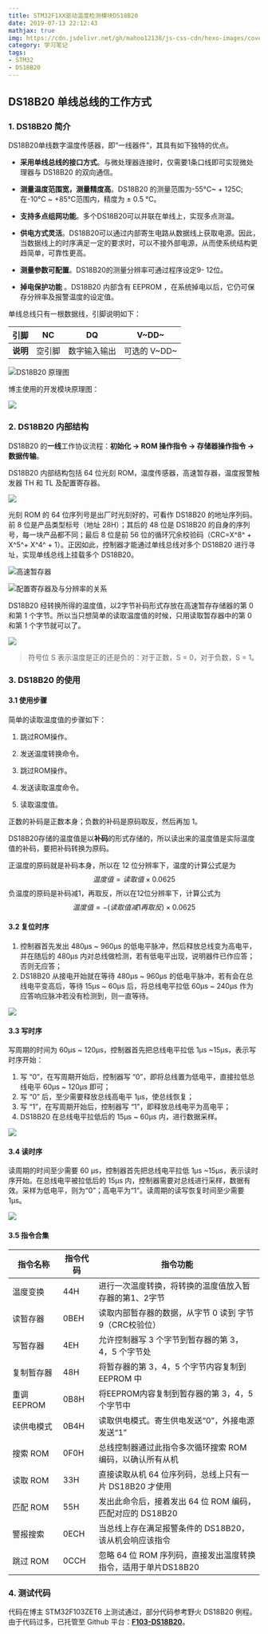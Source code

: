 ```yaml
---
title: STM32F1XX驱动温度检测模块DS18B20
date: 2019-07-13 22:12:43
mathjax: true
img: https://cdn.jsdelivr.net/gh/mahoo12138/js-css-cdn/hexo-images/cover/stm32.jpg
category: 学习笔记
tags:
- STM32
- DS18B20
---
```


## DS18B20 单线总线的工作方式

### 1. DS18B20 简介

DS18B20单线数字温度传感器，即“一线器件”，其具有如下独特的优点。

+ **采用单线总线的接口方式**。与微处理器连接时，仅需要1条口线即可实现微处理器与 DS18B20 的双向通信。

+ **测量温度范围宽，测量精度高**。DS18B20 的测量范围为-55°C~ + 125C;在-10°C ~ +85°C范围内，精度为 ± 0.5 °C。

+ **支持多点组网功能**。多个DS18B20可以并联在单线上，实现多点测温。

+ **供电方式灵活**。DS18B20可以通过内部寄生电路从数据线上获取电源。因此，当数据线上的时序满足一定的要求时，可以不接外部电源，从而使系统结构更趋简单，可靠性更高。

+ **测量参数可配置**。DS18B20的测量分辨率可通过程序设定9- 12位。
+ **掉电保护功能** 。DS18B20 内部含有 EEPROM ，在系统掉电以后，它仍可保存分辨率及报警温度的设定值。

单线总线只有一根数据线，引脚说明如下：

| **引脚** |   NC   |      DQ      |    V~DD~     |
| -------- | :----: | :----------: | :----------: |
| **说明** | 空引脚 | 数字输入输出 | 可选的 V~DD~ |

![DS18B20 原理图](https://cdn.jsdelivr.net/gh/mahoo12138/js-css-cdn/hexo-images/DS18B20%E5%BC%95%E8%84%9A%E8%AF%B4%E6%98%8E.png)

博主使用的开发模块原理图：

![](https://cdn.jsdelivr.net/gh/mahoo12138/js-css-cdn/hexo-images/image-20201004003026980.png)

### 2. DS18B20 内部结构

DS18B20 的**一线**工作协议流程：**初始化 → ROM 操作指令 → 存储器操作指令 → 数据传输**。

DS18B20 内部结构包括 64 位光刻 ROM，温度传感器，高速暂存器，温度报警触发器 TH 和 TL 及配置寄存器。

![](https://cdn.jsdelivr.net/gh/mahoo12138/js-css-cdn/hexo-images/image-20201004151856395.png)

光刻 ROM 的 64 位序列号是出厂时光刻好的，可看作 DS18B20 的地址序列码。前 8 位是产品类型标号（地址 28H）；其后的 48 位是 DS18B20 的自身的序列号，每一块产品都不同；最后 8 位是前 56 位的循环冗余校验码（CRC=X^8^ + X^5^+ X^4^ + 1）。正因如此，控制器才能通过单线总线对多个 DS18B20 进行寻址，实现单线总线上挂载多个 DS18B20。

![高速暂存器](https://cdn.jsdelivr.net/gh/mahoo12138/js-css-cdn/hexo-images/image-20201004151629134.png)

![配置寄存器及与分辨率的关系](https://cdn.jsdelivr.net/gh/mahoo12138/js-css-cdn/hexo-images/image-20201004151117271.png)

DS18B20 经转换所得的温度值，以2字节补码形式存放在高速暂存存储器的第 0 和第 1 个字节。所以当只想简单的读取温度值的时候，只用读取暂存器中的第 0 和第 1 个字节就可以了。

![](https://cdn.jsdelivr.net/gh/mahoo12138/js-css-cdn/hexo-images/image-20201004153822298.png)

> 符号位 S 表示温度是正的还是负的：对于正数，S = 0，对于负数，S = 1。

### 3. DS18B20 的使用

#### 3.1 使用步骤

简单的读取温度值的步骤如下：

1. 跳过ROM操作。

2. 发送温度转换命令。

3. 跳过ROM操作。

4. 发送读取温度命令。

5. 读取温度值。

正数的补码是正数本身；负数的补码是原码取反，然后再加 1。

DS18B20存储的温度值是以**补码**的形式存储的，所以读出来的温度值是实际温度值的补码，要把补码转换为原码。

正温度的原码就是补码本身，所以在 12 位分辨率下，温度的计算公式是为
$$
温度值 = 读取值 \times 0.0625
$$
负温度的原码是补码减1，再取反，所以在12位分辨率下，计算公式为
$$
温度值=- (读取值减1再取反) \times 0.0625
$$

#### 3.2 复位时序

1. 控制器首先发出 480μs ~ 960μs 的低电平脉冲，然后释放总线变为高电平，并在随后的 480μs 内对总线做检测，若有低电平出现，说明器件已作应答；否则无应答；
2. DS18B20 从接电开始就在等待 480μs ~ 960μs 的低电平脉冲，若有会在总线电平变高后，等待 15μs ~ 60μs 后，将总线电平拉低 60μs ~ 240μs 作为应答响应脉冲若没有检测到，则一直等待。

![](https://cdn.jsdelivr.net/gh/mahoo12138/js-css-cdn/hexo-images/image-20201003225149023.png)

#### 3.3 写时序

写周期的时间为 60μs ~ 120μs，控制器首先把总线电平拉低 1μs ~15μs，表示写时序开始：

1. 写 “0”，在写周期开始后，控制器写 “0”，即将总线置为低电平，直接拉低总线电平 60μs ~ 120μs 即可；
2. 写 “0” 后，至少需要释放总线高电平 1μs，使总线恢复；
3. 写 “1”，在写周期开始后，控制器写 “1”，即释放总线电平为高电平；
4. DS18B20 在总线电平拉低后的 15μs ~ 60μs 内，进行数据采样。

![](https://cdn.jsdelivr.net/gh/mahoo12138/js-css-cdn/hexo-images/Snipaste_2020-10-03_23-16-13.png)

#### 3.4 读时序

读周期的时间至少需要 60 μs，控制器首先把总线电平拉低 1μs ~15μs，表示读时序开始。在总线电平被拉低后的 15μs 内，控制器需要对总线进行采样，数据有效。采样为低电平，则为“0”；高电平为“1”。读周期的读写恢复时间至少需要 1μs。

![](https://cdn.jsdelivr.net/gh/mahoo12138/js-css-cdn/hexo-images/Snipaste_2020-10-04_00-22-42.png)

#### 3.5 指令合集

| 指令名称    | 指令代码 | 指令功能                                                     |
| ----------- | -------- | ------------------------------------------------------------ |
| 温度变换    | 44H      | 进行一次温度转换，将转换的温度值放入暂存器的第1、2字节       |
| 读暂存器    | 0BEH     | 读取内部暂存器的数据，从字节 0 读到 字节 9（CRC校验位）      |
| 写暂存器    | 4EH      | 允许控制器写 3 个字节到暂存器的第 3，4，5 个字节处           |
| 复制暂存器  | 48H      | 将暂存器的第 3，4，5 个字节内容复制到 EEPROM 中              |
| 重调 EEPROM | 0B8H     | 将EEPROM内容复制到暂存器的第 3，4，5 个字节中                |
| 读供电模式  | 0B4H     | 读取供电模式。寄生供电发送“0”，外接电源发送“1”               |
| 搜索 ROM    | 0F0H     | 总线控制器通过此指令多次循环搜索 ROM 编码，以确认所有从机    |
| 读取 ROM    | 33H      | 直接读取从机 64 位序列码，总线上只有一片 DS18B20 才使用      |
| 匹配 ROM    | 55H      | 发出此命令后，接着发出 64 位 ROM 编码，匹配对应的 DS18B20    |
| 警报搜索    | 0ECH     | 当总线上存在满足报警条件的 DS18B20，该从机会响应该指令       |
| 跳过 ROM    | 0CCH     | 忽略 64 位 ROM 序列码，直接发出温度转换指令，适用于单片DS18B20 |

### 4. 测试代码

代码在博主 STM32F103ZET6 上测试通过，部分代码参考野火 DS18B20 例程。由于代码过多，已托管至 Github 平台：[**F103-DS18B20**](https://github.com/The-Road-of-Embedded/Demo_STM32f1xx/tree/main/F103-DS18B20)。





